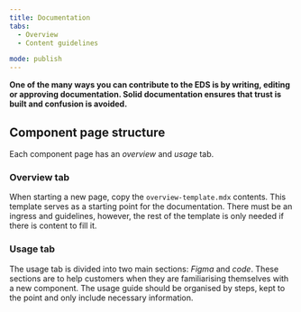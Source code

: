 ```yaml
---
title: Documentation
tabs: 
  - Overview
  - Content guidelines

mode: publish
---
```



**One of the many ways you can contribute to the EDS is by writing, editing or approving documentation. Solid documentation ensures that trust is built and confusion is avoided.**


## Component page structure

Each component page has an *overview* and *usage* tab. 


### Overview tab

When starting a new page, copy the `overview-template.mdx` contents. This template serves as a starting point for the documentation. There must be an ingress and guidelines, however, the rest of the template is only needed if there is content to fill it. 


### Usage tab

The usage tab is divided into two main sections: *Figma* and *code*. These sections are to help customers when they are familiarising themselves with a new component. The usage guide should be organised by steps, kept to the point and only include necessary information. 

